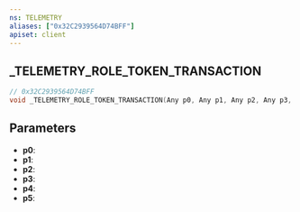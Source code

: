 ```yaml
---
ns: TELEMETRY
aliases: ["0x32C2939564D74BFF"]
apiset: client
---
```

## _TELEMETRY_ROLE_TOKEN_TRANSACTION

```c
// 0x32C2939564D74BFF
void _TELEMETRY_ROLE_TOKEN_TRANSACTION(Any p0, Any p1, Any p2, Any p3, Any p4, Any p5);
```


## Parameters
* **p0**:
* **p1**:
* **p2**:
* **p3**:
* **p4**:
* **p5**:
